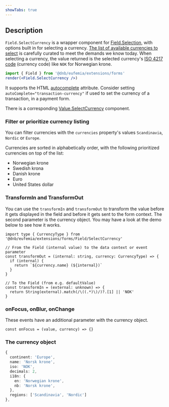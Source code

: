 ```yaml
---
showTabs: true
---
```


## Description

`Field.SelectCurrency` is a wrapper component for [Field.Selection](/uilib/extensions/forms/base-fields/Selection), with options built in for selecting a currency.
[The list of available currencies to select](/uilib/extensions/forms/feature-fields/SelectCurrency/properties/#list-of-available-currencies) is carefully curated to meet the demands we know today.
When selecting a currency, the value returned is the selected currency's [ISO 4217 code](https://en.wikipedia.org/wiki/ISO_4217) (currency code) like `NOK` for Norwegian krone.

```jsx
import { Field } from '@dnb/eufemia/extensions/forms'
render(<Field.SelectCurrency />)
```

It supports the HTML [autocomplete](https://developer.mozilla.org/en-US/docs/Web/HTML/Attributes/autocomplete) attribute. Consider setting `autoComplete="transaction-currency"` if used to set the currency of a transaction, in a payment form.

There is a corresponding [Value.SelectCurrency](/uilib/extensions/forms/Value/SelectCurrency) component.

### Filter or prioritize currency listing

You can filter currencies with the `currencies` property's values `Scandinavia`, `Nordic` or `Europe`.

Currencies are sorted in alphabetically order, with the following prioritized currencies on top of the list:

- Norwegian krone
- Swedish krona
- Danish krone
- Euro
- United States dollar

### TransformIn and TransformOut

You can use the `transformIn` and `transformOut` to transform the value before it gets displayed in the field and before it gets sent to the form context. The second parameter is the currency object. You may have a look at the demo below to see how it works.

```tsx
import type { CurrencyType } from '@dnb/eufemia/extensions/forms/Field/SelectCurrency'

// From the Field (internal value) to the data context or event parameter
const transformOut = (internal: string, currency: CurrencyType) => {
  if (internal) {
    return `${currency.name} (${internal})`
  }
}

// To the Field (from e.g. defaultValue)
const transformIn = (external: unknown) => {
  return String(external).match(/\((.*)\)/)?.[1] || 'NOK'
}
```

### onFocus, onBlur, onChange

These events have an additional parameter with the currency object.

```tsx
const onFocus = (value, currency) => {}
```

### The currency object

```ts
{
  continent: 'Europe',
  name: 'Norsk krone',
  iso: 'NOK',
  decimals: 2,
  i18n: {
    en: 'Norwegian krone',
    nb: 'Norsk krone',
  },
  regions: ['Scandinavia', 'Nordic']
},
```
